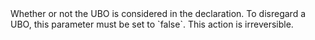   
<ParamField body="IsActive" type="boolean">     
Whether or not the UBO is considered in the declaration. To disregard a UBO, this parameter must be set to `false`. This action is irreversible.  
</ParamField>